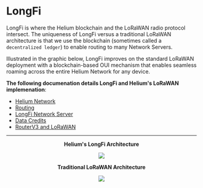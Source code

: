 

# LongFi

LongFi is where the Helium blockchain and the LoRaWAN radio protocol intersect. The uniqueness of LongFi versus a traditional LoRaWAN architecture is that we use the blockchain (sometimes called a `decentralized ledger`) to enable routing to many Network Servers. 

Illustrated in the graphic below, LongFi improves on the standard LoRaWAN deployment with a blockchain-based OUI mechanism that enables seamless roaming across the entire Helium Network for any device.

**The following documenation details LongFi and Helium's LoRaWAN implemenation**:


* [Helium Network](/longfi/helium-network)
* [Routing](/longfi/longfi-routing)
* [LongFi Network Server](/longfi/longfi-network-server)
* [Data Credits](/longfi/data-credits)
* [RouterV3 and LoRaWAN](/longfi/routerv3-and-lorawan)

---


<p style="text-align: center;"><b> Helium's LongFi Architecture </b></p> 
<p align="center">
<img src={LongFi_Arch}/>
</p>


<p style="text-align: center;"><b> Traditional LoRaWAN Architecture </b></p> 
<p align="center">
<img src={Lorawan_Arch}/>
</p>